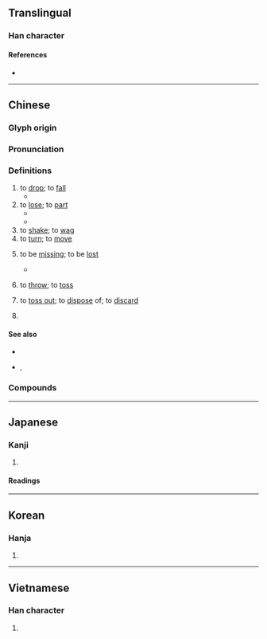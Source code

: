 {{character info/new}}
==Translingual==

===Han character===
{{Han char|rn=64|rad=手|as=08|sn=11|four=51046|canj=QYAJ|ids=⿰扌卓}}

====References====
* {{Han ref|kx=0436.200|dkj=12243|dj=0786.070|hdz=31896.010|uh=6389|ud=25481|bh=B1BC|bd=45500}}

----

==Chinese==
{{zh-forms|alt=𢴿}}

===Glyph origin===
{{Han etym}}

===Pronunciation===
{{zh-pron
|m=diào
|c=diu6,deu6,zaau6
|h=pfs=thet
|md=
|mn=tiāu/tiō
|mn_note=tiāu - literary; tiō - vernacular
|mn-t=diao7/diou7
|mn-t_note=diao7 - Shantou; diou7 - Chaozhou
|w=
|mc=y
|oc=y
|cat=v
}}
{{rfp|zhx-teo|Teochew}}

===Definitions===
{{zh-hanzi}}

# to [[drop]]; to [[fall]]
#* {{zh-x|硬币 掉 在 了 地上。|The coin dropped on the ground.}}
# to [[lose]]; to [[part]]
#* {{zh-x|掉色|to lose color}}
#* {{zh-x|掉髮|to lose hair}}
# to [[shake]]; to [[wag]]
# to [[turn]]; to [[move]]
# {{lb|zh|dialectal|intransitive}} to be [[missing]]; to be [[lost]]
#* {{zh-x|我 錢包 掉 了|I lost my wallet.}}
# {{lb|zh|Cantonese|Teochew}} to [[throw]]; to [[toss]]
#: {{zh-x|掉 西瓜 落 海|to throw a watermelon into the ocean {{q|superstition in Hong Kong that it will aid in the recovery of people lost at sea}}|C}}
# {{lb|zh|Cantonese|Teochew}} to [[toss out]]; to [[dispose]] of; to [[discard]]
#: {{zh-x|掉 咗 好多 唔 應該 掉 嘅 嘢|'''threw away''' a lot of things that (I/he/she) shouldn't have|C}}
# {{n-g|Used along with a verb to indicate completion, usually together with {{zh-l|了}}; or to indicate imperative mood.}}
#: {{zh-x|他 戒-掉-了 煙|he quit smoking}}
#: {{zh-x|把 燈 關-掉|turn off the lights}}
#: {{zh-x|家裡 的 電飯鍋 壞-掉-了。|Our rice cooker has broken.}}

====See also====
* {{zh-l|落}}
* {{sense|to throw}} {{zh-l|掟}}, {{zh-l|拋}}

===Compounds===
{{zh-der|單掉兒|忘掉|做掉|丟不掉|尾大難掉|丟掉|廢掉|幹掉|失掉|尾大不掉|劃掉|掉臂不顧|掉鞅|拋掉|拆掉|掉嘴弄舌|掉文|掉魂|漏掉|掉舌|掉書袋|掉開|掉頭不顧|扔掉|掉膘|掉鎗花|掉回頭|戒掉|掉頭|掉三寸舌|掉隊|掉轉頭|掉眼|掉頭而去|掉嘴口|掉過兒|掉舌鼓脣|掉胎|掉下|掉貨|扣掉|破掉|溜掉|掉轉|掉包|甩掉|掉過頭|當掉|掉弄|掉刀|掉頭鼠竄|掉價兒|掉色|改掉|掉以輕心|毀掉|掉皮|末大不掉|掉過來|掉落|掉臂|掉背臉|掉換|拔掉|笑掉大牙|躲不掉|蹦掉|除掉|關掉|花掉|連根拔掉|跑不掉|老掉牙|死掉|脫掉}}

{{zh-cat|Beginning}}

----

==Japanese==

===Kanji===
{{ja-kanji|grade=|rs=手08}}

# {{defn|lang=ja|sort=手08}}

====Readings====
{{ja-readings
|goon=じょう<でう
|kanon=ちょう<てう
|kanyoon=とう<たう
|kun=ふる-う<ふる-ふ
}}

----

==Korean==

===Hanja===
{{ko-hanja|hangeul=도|eumhun=|rv=do|mr=to|y=to}}

# {{defn|lang=ko|sort=手08}}

----

==Vietnamese==

===Han character===
{{vi-readings|rs=手08|hanviet=[[trao]], [[chèo]], [[điệu]], [[sạo]], [[trạo]], [[tráo]]}}

# {{defn|lang=vi|sort=手08}}

{{cln|vi|Han tu}}